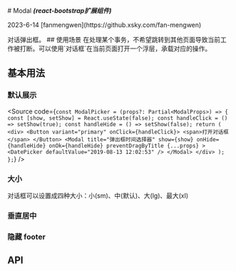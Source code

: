 

<Meta of={ModalStories} />
# Modal
<em><strong>(react-bootstrap扩展组件)</strong></em>
<p>2023-6-14 [fanmengwen](https://github.xsky.com/fan-mengwen)</p>
对话弹出框。
## 使用场景
在处理某个事务，不希望跳转到其他页面导致当前工作被打断。可以使用`对话框`在当前页面打开一个浮层，承载对应的操作。

## 基本用法
### 默认展示
<Source code={`const ModalPicker = (props?: Partial<ModalProps>) => {
  const [show, setShow] = React.useState(false);
  const handleClick = () => setShow(true);
  const handleHide = () => setShow(false);
  return (
    <div>
      <Button variant="primary" onClick={handleClick}>
        <span>打开对话框</span>
      </Button>
      <Modal
        title="弹出框时间选择器"
        show={show}
        onHide={handleHide}
        onOk={handleHide}
        preventDragByTitle
        {...props}
      >
        <DatePicker defaultValue="2019-08-13 12:02:53" />
      </Modal>
    </div>
  );
};`} />
<Canvas of={ModalStories.Basic} />

### 大小
对话框可以设置成四种大小：小(sm)、中(默认)、大(lg)、最大(xl)
<Canvas of={ModalStories.Size} />

### 垂直居中
<Canvas of={ModalStories.Center} />

### 隐藏 footer
<Canvas of={ModalStories.HideFooter} />



## API
<ArgTypes />